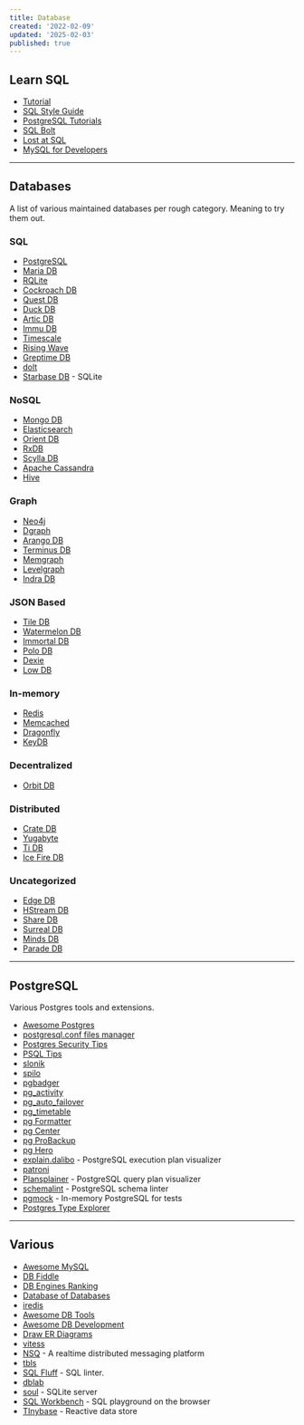 ```yaml
---
title: Database
created: '2022-02-09'
updated: '2025-02-03'
published: true
---
```


## Learn SQL

- [Tutorial](https://selectstarsql.com/)
- [SQL Style Guide](https://www.sqlstyle.guide/)
- [PostgreSQL Tutorials](https://www.crunchydata.com/developers/tutorials)
- [SQL Bolt](https://sqlbolt.com/)
- [Lost at SQL](https://lost-at-sql.therobinlord.com/)
- [MySQL for Developers](https://planetscale.com/learn/courses/mysql-for-developers)

---

## Databases

A list of various maintained databases per rough category. Meaning to try them out.

### SQL

- [PostgreSQL](https://www.postgresql.org/)
- [Maria DB](https://mariadb.org/)
- [RQLite](https://github.com/rqlite/rqlite)
- [Cockroach DB](https://www.cockroachlabs.com/product/)
- [Quest DB](https://questdb.io/)
- [Duck DB](https://duckdb.org/)
- [Artic DB](https://github.com/polarsignals/arcticdb)
- [Immu DB](https://github.com/codenotary/immudb)
- [Timescale](https://www.timescale.com/)
- [Rising Wave](https://github.com/singularity-data/risingwave)
- [Greptime DB](https://github.com/grepTimeTeam/greptimedb)
- [dolt](https://github.com/dolthub/dolt)
- [Starbase DB](https://github.com/Brayden/starbasedb) - SQLite

### NoSQL

- [Mongo DB](https://mongodb.com/)
- [Elasticsearch](https://www.elastic.co/elasticsearch/)
- [Orient DB](https://github.com/orientechnologies/orientdb)
- [RxDB](https://rxdb.info/)
- [Scylla DB](https://www.scylladb.com/)
- [Apache Cassandra](https://cassandra.apache.org/)
- [Hive](https://github.com/hivedb/hive)

### Graph

- [Neo4j](https://neo4j.com/)
- [Dgraph](https://dgraph.io/)
- [Arango DB](https://www.arangodb.com/)
- [Terminus DB](https://github.com/terminusdb/terminusdb)
- [Memgraph](https://github.com/memgraph/memgraph)
- [Levelgraph](https://github.com/levelgraph/levelgraph)
- [Indra DB](https://github.com/indradb/indradb)

### JSON Based

- [Tile DB](https://tiledb.com/)
- [Watermelon DB](https://github.com/Nozbe/WatermelonDB)
- [Immortal DB](https://github.com/gruns/ImmortalDB)
- [Polo DB](https://github.com/vincentdchan/PoloDB)
- [Dexie](https://dexie.org/)
- [Low DB](https://github.com/typicode/lowdb)

### In-memory

- [Redis](https://redis.io/)
- [Memcached](https://memcached.org/)
- [Dragonfly](https://github.com/dragonflydb/dragonfly)
- [KeyDB](https://github.com/Snapchat/KeyDB)

### Decentralized

- [Orbit DB](https://github.com/orbitdb/orbit-db)

### Distributed

- [Crate DB](https://crate.io/products/cratedb)
- [Yugabyte](https://docs.yugabyte.com/latest/)
- [Ti DB](https://docs.pingcap.com/tidb/stable)
- [Ice Fire DB](https://github.com/IceFireDB/IceFireDB)

### Uncategorized

- [Edge DB](https://www.edgedb.com/)
- [HStream DB](https://hstream.io/)
- [Share DB](https://share.github.io/sharedb/)
- [Surreal DB](https://github.com/surrealdb/surrealdb)
- [Minds DB](https://github.com/mindsdb/mindsdb)
- [Parade DB](https://github.com/paradedb/paradedb)

---

## PostgreSQL

Various Postgres tools and extensions.

- [Awesome Postgres](https://github.com/dhamaniasad/awesome-postgres)
- [postgresql.conf files manager](https://postgresqlco.nf/)
- [Postgres Security Tips](https://www.cybertec-postgresql.com/en/postgresql-security-things-to-avoid-in-real-life/)
- [PSQL Tips](https://psql-tips.org/psql_tips_all.html)
- [slonik](https://github.com/gajus/slonik)
- [spilo](https://github.com/zalando/spilo)
- [pgbadger](https://github.com/darold/pgbadger)
- [pg_activity](https://github.com/dalibo/pg_activity)
- [pg_auto_failover](https://github.com/hapostgres/pg_auto_failover)
- [pg_timetable](https://github.com/cybertec-postgresql/pg_timetable)
- [pg Formatter](https://github.com/darold/pgFormatter)
- [pg Center](https://github.com/lesovsky/pgcenter)
- [pg ProBackup](https://github.com/postgrespro/pg_probackup)
- [pg Hero](https://github.com/ankane/pghero)
- [explain.dalibo](https://explain.dalibo.com/) - PostgreSQL execution plan visualizer
- [patroni](https://github.com/zalando/patroni)
- [Plansplainer](https://plansplainer.com/) - PostgreSQL query plan visualizer
- [schemalint](https://github.com/kristiandupont/schemalint) - PostgreSQL schema linter
- [pgmock](https://github.com/stack-auth/pgmock) - In-memory PostgreSQL for tests
- [Postgres Type Explorer](https://masteringpostgres.com/types)

---

## Various

- [Awesome MySQL](https://github.com/shlomi-noach/awesome-mysql)
- [DB Fiddle](https://www.db-fiddle.com/)
- [DB Engines Ranking](https://db-engines.com/en/ranking)
- [Database of Databases](https://dbdb.io/)
- [iredis](https://github.com/laixintao/iredis)
- [Awesome DB Tools](https://github.com/mgramin/awesome-db-tools)
- [Awesome DB Development](https://github.com/huachaohuang/awesome-dbdev)
- [Draw ER Diagrams](https://dbdiagram.io/home)
- [vitess](https://vitess.io/)
- [NSQ](https://github.com/nsqio/nsq) - A realtime distributed messaging platform
- [tbls](https://github.com/k1LoW/tbls)
- [SQL Fluff](https://www.sqlfluff.com/) - SQL linter.
- [dblab](https://github.com/danvergara/dblab)
- [soul](https://github.com/thevahidal/soul) - SQLite server
- [SQL Workbench](https://sql-workbench.com/) - SQL playground on the browser
- [TInybase](https://github.com/tinyplex/tinybase) - Reactive data store
